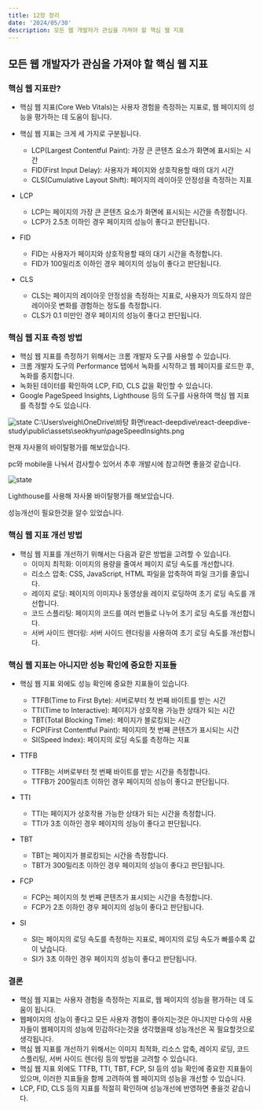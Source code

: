 ---
title: 12장 정리
date: '2024/05/30'
description: 모든 웹 개발자가 관심을 가져야 할 핵심 웹 지표
---

## 모든 웹 개발자가 관심을 가져야 할 핵심 웹 지표

### 핵심 웹 지표란?

- 핵심 웹 지표(Core Web Vitals)는 사용자 경험을 측정하는 지표로, 웹 페이지의 성능을 평가하는 데 도움이 됩니다.
- 핵심 웹 지표는 크게 세 가지로 구분됩니다.

  - LCP(Largest Contentful Paint): 가장 큰 콘텐츠 요소가 화면에 표시되는 시간
  - FID(First Input Delay): 사용자가 페이지와 상호작용할 때의 대기 시간
  - CLS(Cumulative Layout Shift): 페이지의 레이아웃 안정성을 측정하는 지표

- LCP
  - LCP는 페이지의 가장 큰 콘텐츠 요소가 화면에 표시되는 시간을 측정합니다.
  - LCP가 2.5초 이하인 경우 페이지의 성능이 좋다고 판단됩니다.
- FID
  - FID는 사용자가 페이지와 상호작용할 때의 대기 시간을 측정합니다.
  - FID가 100밀리초 이하인 경우 페이지의 성능이 좋다고 판단됩니다.
- CLS
  - CLS는 페이지의 레이아웃 안정성을 측정하는 지표로, 사용자가 의도하지 않은 레이아웃 변화를 경험하는 정도를 측정합니다.
  - CLS가 0.1 미만인 경우 페이지의 성능이 좋다고 판단됩니다.

### 핵심 웹 지표 측정 방법

- 핵심 웹 지표를 측정하기 위해서는 크롬 개발자 도구를 사용할 수 있습니다.
- 크롬 개발자 도구의 Performance 탭에서 녹화를 시작하고 웹 페이지를 로드한 후, 녹화를 중지합니다.
- 녹화된 데이터를 확인하여 LCP, FID, CLS 값을 확인할 수 있습니다.
- Google PageSpeed Insights, Lighthouse 등의 도구를 사용하여 핵심 웹 지표를 측정할 수도 있습니다.

![state](/assets/seokhyun/pageSpeedInsights.png)
C:\Users\veigh\OneDrive\바탕 화면\react-deepdive\react-deepdive-study\public\assets\seokhyun\pageSpeedInsights.png

현재 자사몰의 바이탈평가를 해보았습니다.

pc와 mobile을 나눠서 검사할수 있어서 추후 개발시에 참고하면 좋을것 같습니다.

![state](/assets/seokhyun/kmonstar.png)

Lighthouse를 사용해 자사몰 바이탈평가를 해보았습니다.

성능개선이 필요한것을 알수 있었습니다.

### 핵심 웹 지표 개선 방법

- 핵심 웹 지표를 개선하기 위해서는 다음과 같은 방법을 고려할 수 있습니다.
  - 이미지 최적화: 이미지의 용량을 줄여서 페이지 로딩 속도를 개선합니다.
  - 리소스 압축: CSS, JavaScript, HTML 파일을 압축하여 파일 크기를 줄입니다.
  - 레이지 로딩: 페이지의 이미지나 동영상을 레이지 로딩하여 초기 로딩 속도를 개선합니다.
  - 코드 스플리팅: 페이지의 코드를 여러 번들로 나누어 초기 로딩 속도를 개선합니다.
  - 서버 사이드 렌더링: 서버 사이드 렌더링을 사용하여 초기 로딩 속도를 개선합니다.

### 핵심 웹 지표는 아니지만 성능 확인에 중요한 지표들

- 핵심 웹 지표 외에도 성능 확인에 중요한 지표들이 있습니다.

  - TTFB(Time to First Byte): 서버로부터 첫 번째 바이트를 받는 시간
  - TTI(Time to Interactive): 페이지가 상호작용 가능한 상태가 되는 시간
  - TBT(Total Blocking Time): 페이지가 블로킹되는 시간
  - FCP(First Contentful Paint): 페이지의 첫 번째 콘텐츠가 표시되는 시간
  - SI(Speed Index): 페이지의 로딩 속도를 측정하는 지표

- TTFB
  - TTFB는 서버로부터 첫 번째 바이트를 받는 시간을 측정합니다.
  - TTFB가 200밀리초 이하인 경우 페이지의 성능이 좋다고 판단됩니다.
- TTI
  - TTI는 페이지가 상호작용 가능한 상태가 되는 시간을 측정합니다.
  - TTI가 3초 이하인 경우 페이지의 성능이 좋다고 판단됩니다.
- TBT
  - TBT는 페이지가 블로킹되는 시간을 측정합니다.
  - TBT가 300밀리초 이하인 경우 페이지의 성능이 좋다고 판단됩니다.
- FCP
  - FCP는 페이지의 첫 번째 콘텐츠가 표시되는 시간을 측정합니다.
  - FCP가 2초 이하인 경우 페이지의 성능이 좋다고 판단됩니다.
- SI
  - SI는 페이지의 로딩 속도를 측정하는 지표로, 페이지의 로딩 속도가 빠를수록 값이 낮습니다.
  - SI가 3초 이하인 경우 페이지의 성능이 좋다고 판단됩니다.

### 결론

- 핵심 웹 지표는 사용자 경험을 측정하는 지표로, 웹 페이지의 성능을 평가하는 데 도움이 됩니다.
- 웹페이지의 성능이 좋다고 모든 사용자 경험이 좋아지는것은 아니지만 다수의 사용자들이 웹페이지의 성능에 민감하다는것을 생각했을때 성능개선은 꼭 필요할것으로 생각됩니다.
- 핵심 웹 지표를 개선하기 위해서는 이미지 최적화, 리소스 압축, 레이지 로딩, 코드 스플리팅, 서버 사이드 렌더링 등의 방법을 고려할 수 있습니다.
- 핵심 웹 지표 외에도 TTFB, TTI, TBT, FCP, SI 등의 성능 확인에 중요한 지표들이 있으며, 이러한 지표들을 함께 고려하여 웹 페이지의 성능을 개선할 수 있습니다.
- LCP, FID, CLS 등의 지표를 적절히 확인하며 성능개선에 반영하면 좋을것 같습니다.